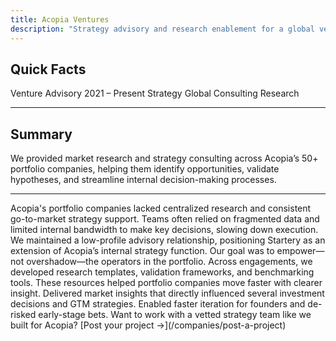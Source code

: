 ```yaml
---
title: Acopia Ventures
description: "Strategy advisory and research enablement for a global venture firm"
---
```


## Quick Facts

<CardGroup cols={3}>
  <Card title="Industry" icon="briefcase">
    Venture Advisory
  </Card>
  <Card title="Timeline" icon="calendar">
    2021 – Present
  </Card>
  <Card title="Expertise" icon="lightbulb">
    Strategy
  </Card>
  <Card title="Market" icon="earth-americas">
    Global
  </Card>
  <Card title="Platform" icon="laptop-code">
    Consulting
  </Card>
  <Card title="Focus" icon="magnifying-glass">
    Research
  </Card>
</CardGroup>

---

## Summary

We provided market research and strategy consulting across Acopia’s 50+ portfolio companies, helping them identify opportunities, validate hypotheses, and streamline internal decision-making processes.

---

<AccordionGroup>

<Accordion title="The Problem">
  Acopia's portfolio companies lacked centralized research and consistent
  go-to-market strategy support. Teams often relied on fragmented data and
  limited internal bandwidth to make key decisions, slowing down execution.
</Accordion>

<Accordion title="The Brand">
  We maintained a low-profile advisory relationship, positioning Startery as an
  extension of Acopia’s internal strategy function. Our goal was to empower—not
  overshadow—the operators in the portfolio.
</Accordion>

<Accordion title="The Product">
  Across engagements, we developed research templates, validation frameworks,
  and benchmarking tools. These resources helped portfolio companies move faster
  with clearer insight.
</Accordion>

<Accordion title="The Results">
  Delivered market insights that directly influenced several investment
  decisions and GTM strategies. Enabled faster iteration for founders and
  de-risked early-stage bets.
</Accordion>

</AccordionGroup>

<Check>
  Want to work with a vetted strategy team like we built for Acopia? [Post your
  project →](/companies/post-a-project)
</Check>
